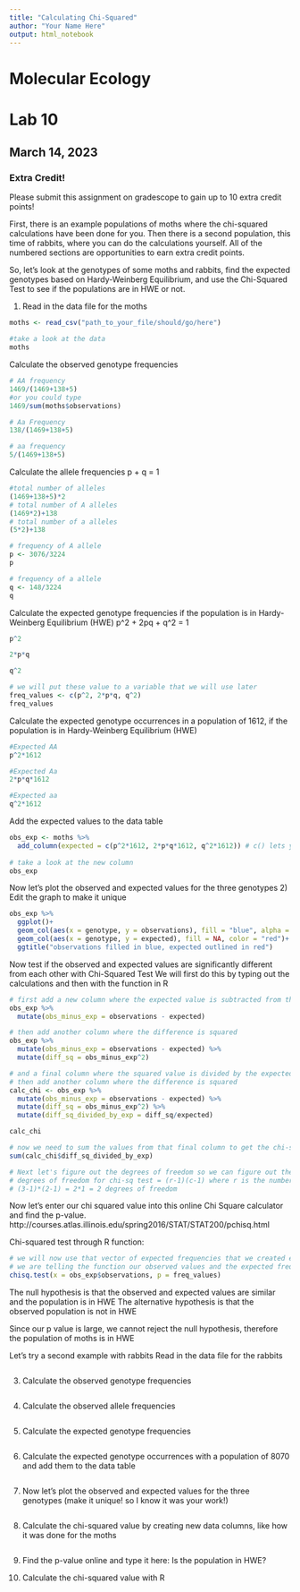 ```yaml
---
title: "Calculating Chi-Squared"
author: "Your Name Here"
output: html_notebook
---
```


# Molecular Ecology
# Lab 10
## March 14, 2023

### Extra Credit!

Please submit this assignment on gradescope to gain up to 10 extra credit points! 

First, there is an example populations of moths where the chi-squared calculations have been done for you. Then there is a second population, this time of rabbits, where you can do the calculations yourself. All of the numbered sections are opportunities to earn extra credit points. 

So, let's look at the genotypes of some moths and rabbits, find the expected genotypes based on Hardy-Weinberg Equilibrium, and use the Chi-Squared Test to see if the populations are in HWE or not.

1) Read in the data file for the moths
```r
moths <- read_csv("path_to_your_file/should/go/here")

#take a look at the data 
moths
```
Calculate the observed genotype frequencies
```r
# AA frequency
1469/(1469+138+5)
#or you could type
1469/sum(moths$observations)

# Aa Frequency
138/(1469+138+5)

# aa frequency
5/(1469+138+5)
```

Calculate the allele frequencies
p + q = 1
```r
#total number of alleles
(1469+138+5)*2
# total number of A alleles
(1469*2)+138
# total number of a alleles
(5*2)+138

# frequency of A allele
p <- 3076/3224
p

# frequency of a allele
q <- 148/3224
q
```

Calculate the expected genotype frequencies if the population is in Hardy-Weinberg Equilibrium (HWE)
p^2 + 2pq + q^2 = 1
```r
p^2

2*p*q

q^2

# we will put these value to a variable that we will use later
freq_values <- c(p^2, 2*p*q, q^2)
freq_values
```

Calculate the expected genotype occurrences in a population of 1612, if the population is in Hardy-Weinberg Equilibrium (HWE)
```r
#Expected AA
p^2*1612

#Expected Aa
2*p*q*1612

#Expected aa
q^2*1612

```

Add the expected values to the data table
```r
obs_exp <- moths %>% 
  add_column(expected = c(p^2*1612, 2*p*q*1612, q^2*1612)) # c() lets you type a series of things 
  
# take a look at the new column
obs_exp
```

Now let's plot the observed and expected values for the three genotypes
2) Edit the graph to make it unique
```r
obs_exp %>% 
  ggplot()+
  geom_col(aes(x = genotype, y = observations), fill = "blue", alpha = 0.8)+
  geom_col(aes(x = genotype, y = expected), fill = NA, color = "red")+
  ggtitle("observations filled in blue, expected outlined in red")
```


Now test if the observed and expected values are significantly different from each other with Chi-Squared Test
We will first do this by typing out the calculations and then with the function in R
```r
# first add a new column where the expected value is subtracted from the observed value
obs_exp %>% 
  mutate(obs_minus_exp = observations - expected)

# then add another column where the difference is squared
obs_exp %>% 
  mutate(obs_minus_exp = observations - expected) %>% 
  mutate(diff_sq = obs_minus_exp^2)

# and a final column where the squared value is divided by the expected value
# then add another column where the difference is squared
calc_chi <- obs_exp %>% 
  mutate(obs_minus_exp = observations - expected) %>% 
  mutate(diff_sq = obs_minus_exp^2) %>% 
  mutate(diff_sq_divided_by_exp = diff_sq/expected)

calc_chi

# now we need to sum the values from that final column to get the chi-squared values
sum(calc_chi$diff_sq_divided_by_exp)

# Next let's figure out the degrees of freedom so we can figure out the p-value of our chi-squared test
# degrees of freedom for chi-sq test = (r-1)(c-1) where r is the number of rows and c is the number of columns
# (3-1)*(2-1) = 2*1 = 2 degrees of freedom
```
Now let's enter our chi squared value into this online Chi Square calculator and find the p-value. http://courses.atlas.illinois.edu/spring2016/STAT/STAT200/pchisq.html

Chi-squared test through R function:
```r
# we will now use that vector of expected frequencies that we created earlier and used that in the Chi Squared test
# we are telling the function our observed values and the expected frequencies
chisq.test(x = obs_exp$observations, p = freq_values)

```
The null hypothesis is that the observed and expected values are similar and the population is in HWE
The alternative hypothesis is that the observed population is not in HWE

Since our p value is large, we cannot reject the null hypothesis, therefore the population of moths is in HWE



Let's try a second example with rabbits
Read in the data file for the rabbits
```r

```

3) Calculate the observed genotype frequencies
```r

```

4) Calculate the observed allele frequencies
```r


```

5) Calculate the expected genotype frequencies
```r

```

6) Calculate the expected genotype occurrences with a population of 8070 and add them to the data table
```r

```

7) Now let's plot the observed and expected values for the three genotypes (make it unique! so I know it was your work!)
```r

```

8) Calculate the chi-squared value by creating new data columns, like how it was done for the moths
```r

```

9) Find the p-value online and type it here:
Is the population in HWE?

10) Calculate the chi-squared value with R
```r

```

